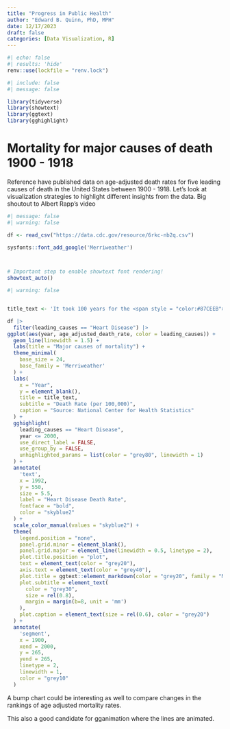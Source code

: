 ```yaml
---
title: "Progress in Public Health"
author: "Edward B. Quinn, PhD, MPH"
date: 12/17/2023
draft: false
categories: [Data Visualization, R]
---
```



```r
#| echo: false
#| results: 'hide'
renv::use(lockfile = "renv.lock")

```


```r
#| include: false
#| message: false

library(tidyverse)
library(showtext)
library(ggtext)
library(gghighlight)

```


# Mortality for major causes of death 1900 - 1918

Reference have published data on age-adjusted death rates for five leading causes of death in the United States between 1900 - 1918. Let's look at visualization strategies to highlight different insights from the data. Big shoutout to Albert Rapp's video


```r
#| message: false
#| warning: false

df <- read_csv("https://data.cdc.gov/resource/6rkc-nb2q.csv")

sysfonts::font_add_google('Merriweather')



# Important step to enable showtext font rendering!
showtext_auto()

```


```r
#| warning: false


title_text <- 'It took 100 years for the <span style = "color:#87CEEB">**Heart Disease Death Rate**</span> <br> to recover to levels observed in 1900'

df |> 
  filter(leading_causes == "Heart Disease") |> 
ggplot(aes(year, age_adjusted_death_rate, color = leading_causes)) +
  geom_line(linewidth = 1.5) +
  labs(title = "Major causes of mortality") +
  theme_minimal(
    base_size = 24,
    base_family = 'Merriweather'
  ) +
  labs(
    x = "Year",
    y = element_blank(),
    title = title_text,
    subtitle = "Death Rate (per 100,000)",
    caption = "Source: National Center for Health Statistics"
  ) +
  gghighlight(
    leading_causes == "Heart Disease",
    year <= 2000,
    use_direct_label = FALSE,
    use_group_by = FALSE,
    unhighlighted_params = list(color = "grey80", linewidth = 1)
  ) +
  annotate(
    'text',
    x = 1992,
    y = 550,
    size = 5.5,
    label = "Heart Disease Death Rate",
    fontface = "bold",
    color = "skyblue2"
  ) +
  scale_color_manual(values = "skyblue2") +
  theme(
    legend.position = "none",
    panel.grid.minor = element_blank(),
    panel.grid.major = element_line(linewidth = 0.5, linetype = 2),
    plot.title.position = "plot",
    text = element_text(color = "grey20"),
    axis.text = element_text(color = "grey40"),
    plot.title = ggtext::element_markdown(color = "grey20", family = "Merriweather"),
    plot.subtitle = element_text(
      color = "grey30",
      size = rel(0.8),
      margin = margin(b=8, unit = 'mm')
    ),
    plot.caption = element_text(size = rel(0.6), color = "grey20")
  ) +
  annotate(
    'segment',
    x = 1900,
    xend = 2000,
    y = 265,
    yend = 265,
    linetype = 2,
    linewidth = 1,
    color = "grey10"
  )

```


A bump chart could be interesting as well to compare changes in the rankings of age adjusted mortality rates.

This also a good candidate for gganimation where the lines are animated.
